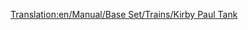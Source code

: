 [[Translation:en/Manual/Base Set/Trains/Kirby Paul Tank]]
{{es/Manual/Base Set/Trains/Trenes|Imagen=[[File:en/Manual/Base Set/Trains/Kirbypaultank.png]]
|Nombre=Kirby Paul Tank
|Precio= 16.462€ (£8,203)
|Velocidad=64 kph (40 mph)
|Peso=47 t
|Potencia=300 hp (223 kW)
|Coste-anual=1.640€ (£820)
|Diseño=1925
|Duración=15
|Capacidad=--
|Descripción=La máquina '''«Kirby Paul Tank»''' es una de las máquinas disponibles cuando empieza el juego. Es barata y tiene muy poca velocidad y potencia. Actualícela tan pronto como el tiempo y el dinero se lo permita.
|Vida-real=''«Collett Pannier Tank»'', más específicamente, la ''[http://en.wikipedia.org/wiki/GWR_5700_Class «GWR 5700 Class»]''.
}}